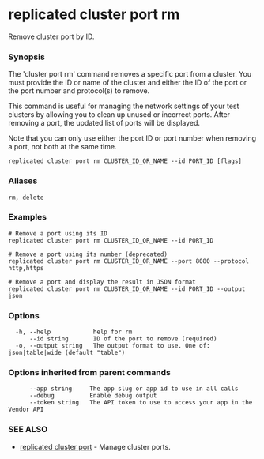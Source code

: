 # replicated cluster port rm

Remove cluster port by ID.

### Synopsis

The 'cluster port rm' command removes a specific port from a cluster. You must provide the ID or name of the cluster and either the ID of the port or the port number and protocol(s) to remove.

This command is useful for managing the network settings of your test clusters by allowing you to clean up unused or incorrect ports. After removing a port, the updated list of ports will be displayed.

Note that you can only use either the port ID or port number when removing a port, not both at the same time.

```
replicated cluster port rm CLUSTER_ID_OR_NAME --id PORT_ID [flags]
```

### Aliases

```
rm, delete
```

### Examples

```
# Remove a port using its ID
replicated cluster port rm CLUSTER_ID_OR_NAME --id PORT_ID

# Remove a port using its number (deprecated)
replicated cluster port rm CLUSTER_ID_OR_NAME --port 8080 --protocol http,https

# Remove a port and display the result in JSON format
replicated cluster port rm CLUSTER_ID_OR_NAME --id PORT_ID --output json
```

### Options

```
  -h, --help            help for rm
      --id string       ID of the port to remove (required)
  -o, --output string   The output format to use. One of: json|table|wide (default "table")
```

### Options inherited from parent commands

```
      --app string     The app slug or app id to use in all calls
      --debug          Enable debug output
      --token string   The API token to use to access your app in the Vendor API
```

### SEE ALSO

* [replicated cluster port](replicated-cli-cluster-port)	 - Manage cluster ports.

